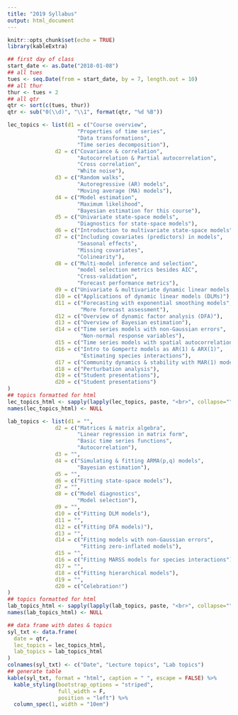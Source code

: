 ```yaml
---
title: "2019 Syllabus"
output: html_document
---
```


```r
knitr::opts_chunk$set(echo = TRUE)
library(kableExtra)
```

```r
## first day of class
start_date <- as.Date("2018-01-08")
## all tues
tues <- seq.Date(from = start_date, by = 7, length.out = 10)
## all thur
thur <- tues + 2
## all qtr
qtr <- sort(c(tues, thur))
qtr <- sub("0(\\d)", "\\1", format(qtr, "%d %B"))
```

```r
lec_topics <- list(d1 = c("Course overview",
                      "Properties of time series",
                      "Data transformations",
                      "Time series decomposition"),
               d2 = c("Covariance & correlation",
                      "Autocorrelation & Partial autocorrelation",
                      "Cross correlation",
                      "White noise"),
               d3 = c("Random walks",
                      "Autoregressive (AR) models",
                      "Moving average (MA) models"),
               d4 = c("Model estimation",
                      "Maximum likelihood",
                      "Bayesian estimation for this course"),
               d5 = c("Univariate state-space models",
                      "Diagnostics for state-space models"),
               d6 = c("Introduction to multivariate state-space models"),
               d7 = c("Including covariates (predictors) in models",
                      "Seasonal effects",
                      "Missing covariates",
                      "Colinearity"),
               d8 = c("Multi-model inference and selection",
                      "model selection metrics besides AIC",
                      "Cross-validation",
                      "Forecast performance metrics"),
               d9 = c("Univariate & multivariate dynamic linear models (DLMs)"),
               d10 = c("Applications of dynamic linear models (DLMs)"),
               d11 = c("Forecasting with exponential smoothing models",
                       "More forecast assessment"),
               d12 = c("Overview of dynamic factor analysis (DFA)"),
               d13 = c("Overview of Bayesian estimation"),
               d14 = c("Time series models with non-Gaussian errors",
                       "Non-normal response variables"),
               d15 = c("Time series models with spatial autocorrelation"),
               d16 = c("Intro to Gompertz models as AR(1) & ARX(1)",
                       "Estimating species interactions"),
               d17 = c("Community dynamics & stability with MAR(1) models"),
               d18 = c("Perturbation analysis"),
               d19 = c("Student presentations"),
               d20 = c("Student presentations")
)
## topics formatted for html
lec_topics_html <- sapply(lapply(lec_topics, paste, "<br>", collapse=""), c)
names(lec_topics_html) <- NULL
```

```r
lab_topics <- list(d1 = "",
               d2 = c("Matrices & matrix algebra",
                      "Linear regression in matrix form",
                      "Basic time series functions",
                      "Autocorrelation"),
               d3 = "",
               d4 = c("Simulating & fitting ARMA(p,q) models",
                      "Bayesian estimation"),
               d5 = "",
               d6 = c("Fitting state-space models"),
               d7 = "",
               d8 = c("Model diagnostics",
                      "Model selection"),
               d9 = "",
               d10 = c("Fitting DLM models"),
               d11 = "",
               d12 = c("Fitting DFA models)"),
               d13 = "",
               d14 = c("Fitting models with non-Gaussian errors",
                       "Fitting zero-inflated models"),
               d15 = "",
               d16 = c("Fitting MARSS models for species interactions"),
               d17 = "",
               d18 = c("Fitting hierarchical models"),
               d19 = "",
               d20 = c("Celebration!")
)
## topics formatted for html
lab_topics_html <- sapply(lapply(lab_topics, paste, "<br>", collapse=""), c)
names(lab_topics_html) <- NULL
```

```r
## data frame with dates & topics
syl_txt <- data.frame(
  date = qtr,
  lec_topics = lec_topics_html,
  lab_topics = lab_topics_html
)
colnames(syl_txt) <- c("Date", "Lecture topics", "Lab topics")
## generate table
kable(syl_txt, format = "html", caption = " ", escape = FALSE) %>%
  kable_styling(bootstrap_options = "striped",
                full_width = F,
                position = "left") %>%
  column_spec(1, width = "10em")
```

